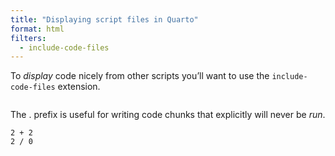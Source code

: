 ```yaml
---
title: "Displaying script files in Quarto"
format: html
filters:
  - include-code-files
---
```


To *display* code nicely from other scripts you'll want to use the `include-code-files` extension.

```.python
```

The . prefix is useful for writing code chunks that explicitly will never be *run*.

```.python
2 + 2
2 / 0
```